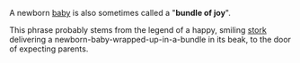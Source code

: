 A newborn [[baby]] is also sometimes called a "'''bundle of joy'''".

This phrase probably stems from the legend of a happy, smiling [[stork]] delivering 
a newborn-baby-wrapped-up-in-a-bundle in its beak, to the door of expecting 
parents.